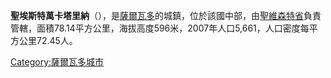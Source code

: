 '''聖埃斯特萬卡塔里納'''（{{lang-es|San Esteban Catarina}}），是[[薩爾瓦多|薩爾瓦多]]的城鎮，位於該國中部，由[[聖維森特省|聖維森特省]]負責管轄，面積78.14平方公里，海拔高度596米，2007年人口5,661，人口密度每平方公里72.45人。

{{coord|13|41|N|88|47|W|display=title|region:SV_type:city_source:GNS-enwiki}}

{{ElSalvador-geo-stub}}
[[Category:薩爾瓦多城市|Category:薩爾瓦多城市]]